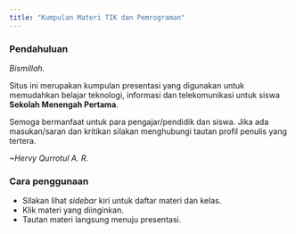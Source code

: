 ```yaml
---
title: "Kumpulan Materi TIK dan Pemrograman"
---
```


### Pendahuluan

_Bismillah._

Situs ini merupakan kumpulan presentasi yang digunakan untuk memudahkan
belajar teknologi, informasi dan telekomunikasi untuk siswa **Sekolah Menengah Pertama**.

Semoga bermanfaat untuk para pengajar/pendidik dan siswa.
Jika ada masukan/saran dan kritikan silakan menghubungi tautan profil penulis yang tertera.\

_~Hervy Qurrotul A. R._

### Cara penggunaan

* Silakan lihat _sidebar_ kiri untuk daftar materi dan kelas.
* Klik materi yang diinginkan.
* Tautan materi langsung menuju presentasi.
